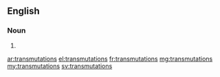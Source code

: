 ==English==

===Noun===
{{head|en|plural}}

# {{plural of|transmutation|lang=en|nocat=1}}

[[ar:transmutations]]
[[el:transmutations]]
[[fr:transmutations]]
[[mg:transmutations]]
[[my:transmutations]]
[[sv:transmutations]]